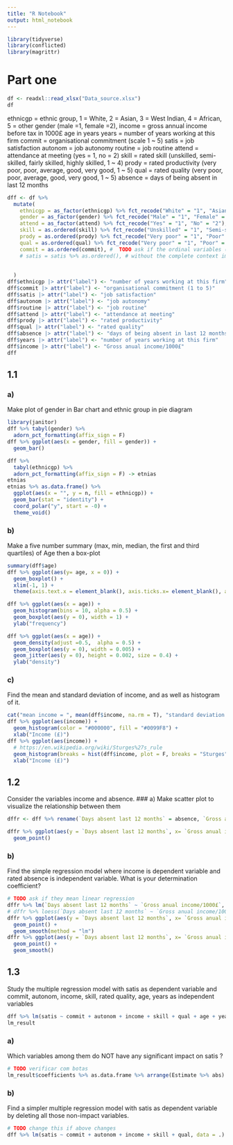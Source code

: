 ```yaml
---
title: "R Notebook"
output: html_notebook
---
```


```r
library(tidyverse)
library(conflicted)
library(magrittr)
```


# Part one
```r
df <- readxl::read_xlsx("Data_source.xlsx")
df
```

ethnicgp = ethnic group, 1 = White, 2 = Asian, 3 = West Indian, 4 = African, 5 = other
gender (male =1, female =2),
income = gross annual income before tax in 1000£
age in years
years = number of years working at this firm
commit = organisational commitment (scale 1 ~ 5)
satis = job satisfaction
autonom = job autonomy
routine = job routine
attend = attendance at meeting (yes = 1, no = 2)
skill = rated skill (unskilled, semi-skilled, fairly skilled, highly skilled, 1 ~ 4)
prody = rated productivity (very poor, poor, average, good, very good, 1 ~ 5)
qual = rated quality (very poor, poor, average, good, very good, 1 ~ 5)
absence = days of being absent in last 12 months

```r
dff <- df %>%  
  mutate(
    ethnicgp = as_factor(ethnicgp) %>% fct_recode("White" = "1", "Asian" = "2", "West Indian" = "3", "African" = "4", "Other" = "5"),
    gender = as_factor(gender) %>% fct_recode("Male" = "1", "Female" = "2"),
    attend = as_factor(attend) %>% fct_recode("Yes" = "1", "No" = "2"),
    skill = as.ordered(skill) %>% fct_recode("Unskilled" = "1", "Semi-skilled" = "2", "Fairly skilled" = "3", "Highly skilled" = "4"),
    prody = as.ordered(prody) %>% fct_recode("Very poor" = "1", "Poor" = "2", "Average" = "3", "Good" = "4", "Very good" = "5"),
    qual = as.ordered(qual) %>% fct_recode("Very poor" = "1", "Poor" = "2", "Average" = "3", "Good" = "4", "Very good" = "5"),
    commit = as.ordered(commit), #  TODO ask if the ordinal variables (likert scale i think) should be treated as numeric or as factor or as ordinal (or some other thing)
    # satis = satis %>% as.ordered(), # without the complete context impossible to tell, deciding to treat them as numeric bcs it might be an internal calculation. Unusual for satisfaction, but it fits with autonom and routine, which follow a similar scheme (and scale)
    
    
  )
dff$ethnicgp |> attr("label") <- "number of years working at this firm"
dff$commit |> attr("label") <- "organisational commitment (1 to 5)"
dff$satis |> attr("label") <- "job satisfaction"
dff$autonom |> attr("label") <- "job autonomy"
dff$routine |> attr("label") <- "job routine"
dff$attend |> attr("label") <- "attendance at meeting"
dff$prody |> attr("label") <- "rated productivity"
dff$qual |> attr("label") <- "rated quality"
dff$absence |> attr("label") <- "days of being absent in last 12 months"
dff$years |> attr("label") <- "number of years working at this firm"
dff$income |> attr("label") <- "Gross anual income/1000£"
dff
```

## 1.1
### a)
Make plot of gender in Bar chart and ethnic group in pie diagram

```r
library(janitor)
dff %>% tabyl(gender) %>% 
  adorn_pct_formatting(affix_sign = F)
dff %>% ggplot(aes(x = gender, fill = gender)) +
  geom_bar()
```

```r
dff %>% 
  tabyl(ethnicgp) %>% 
  adorn_pct_formatting(affix_sign = F) -> etnias
etnias
etnias %>% as.data.frame() %>%
  ggplot(aes(x = "", y = n, fill = ethnicgp)) + 
  geom_bar(stat = "identity") +
  coord_polar("y", start = -0) + 
  theme_void()
```


### b)
Make a five number summary (max, min, median, the first and third quartiles) of Age then a box-plot

```r
summary(dff$age)
dff %>% ggplot(aes(y= age, x = 0)) +
  geom_boxplot() +
  xlim(-1, 1) + 
  theme(axis.text.x = element_blank(), axis.ticks.x= element_blank(), axis.x = element_blank()) 

dff %>% ggplot(aes(x = age)) +
  geom_histogram(bins = 10, alpha = 0.5) +
  geom_boxplot(aes(y = 0), width = 1) +
  ylab("frequency")

dff %>% ggplot(aes(x = age)) +
  geom_density(adjust =0.5,  alpha = 0.5) +
  geom_boxplot(aes(y = 0), width = 0.005) + 
  geom_jitter(aes(y = 0), height = 0.002, size = 0.4) +
  ylab("density")
```


### c)
Find the mean and standard deviation of income, and as well as histogram of it.
```r
cat("mean income = ", mean(dff$income, na.rm = T), "standard deviation = ", sd(dff$income, na.rm = T), "\n")
dff %>% ggplot(aes(income)) +
  geom_histogram(color = "#000000", fill = "#0099F8") +
  xlab("Income (£)")
dff %>% ggplot(aes(income)) +
  # https://en.wikipedia.org/wiki/Sturges%27s_rule
  geom_histogram(breaks = hist(dff$income, plot = F, breaks = "Sturges")$breaks, color = "#000000", fill = "#0099F8") +
  xlab("Income (£)")
```

## 1.2
Consider the variables income and absence.
### a)
Make scatter plot to visualize the relationship between them
```r
dffr <- dff %>% rename(`Days absent last 12 months` = absence, `Gross anual income/1000£` = income)

dffr %>% ggplot(aes(y = `Days absent last 12 months`, x= `Gross anual income/1000£`)) + 
  geom_point()
```
### b)
Find the simple regression model where income is dependent variable and rated absence is independent
variable. What is your determination coefficient?
```r
# TODO ask if they mean linear regression
dffr %>% lm(`Days absent last 12 months` ~ `Gross anual income/1000£`, data = .) %>% summary
# dffr %>% loess(`Days absent last 12 months` ~ `Gross anual income/1000£`, data = .) %>% summary
dffr %>% ggplot(aes(y = `Days absent last 12 months`, x= `Gross anual income/1000£`)) + 
  geom_point() +
  geom_smooth(method = "lm")
dffr %>% ggplot(aes(y = `Days absent last 12 months`, x= `Gross anual income/1000£`)) + 
  geom_point() +
  geom_smooth()
```
## 1.3
Study the multiple regression model with satis as dependent variable and commit, autonom, income,
skill, rated quality, age, years as independent variables
```r
dff %>% lm(satis ~ commit + autonom + income + skill + qual + age + years, data = .) %>% summary -> lm_result
lm_result
```

### a)
Which variables among them do NOT have any significant impact on satis ?
```r
# TODO verificar com botas
lm_result$coefficients %>% as.data.frame %>% arrange(Estimate %>% abs)
```


### b) 
Find a simpler multiple regression model with satis as dependent variable by deleting all those
non-impact variables.
```r
# TODO change this if above changes
dff %>% lm(satis ~ commit + autonom + income + skill + qual, data = .) %>% summary
```

